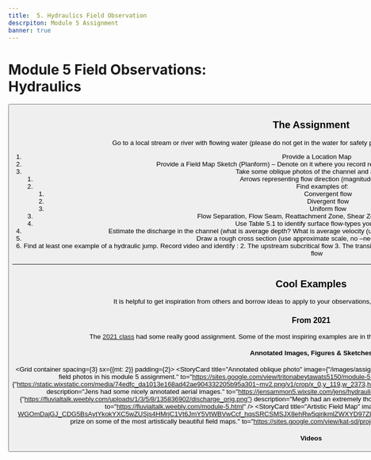 ```yaml
---
title: 	5. Hydraulics Field Observation
descrpiton: Module 5 Assignment
banner: true
---
```

# Module 5 Field Observations: Hydraulics

<Button to="/Course_Topics/module-05" title="See Corresponding Learning Module" fullWidth color="secondary" iconName="AutoStories" />



## The Assignment

Go to a local stream or river with flowing water (please do not get in the water for safety purposes). Build as web page with the following:

1. Provide a Location Map
2. Provide a Field Map Sketch (Planform) – Denote on it where you record remaining observations ( 3 through 6)
3. Take some oblique photos of the channel and annotate: 
    1. Arrows representing flow direction (magnitude by length)
    2. Find examples of:
       1. Convergent flow
       2. Divergent flow
       3. Uniform flow 
    3. Flow Separation, Flow Seam, Reattachment Zone, Shear Zone Type (Eddy vs. Wake)
    4. Use Table 5.1 to identify surface flow-types you see present
4. Estimate the discharge in the channel (what is average depth? What is average velocity (use orange peel method)? What is flow width? Q=VA)
5. Draw a rough cross section (use approximate scale, no –need to wade in channel) 
6. Find at least one example of a hydraulic jump. Record video and identify :
   2. The upstream subcritical flow
   3. The transition to supercritical flow
   4. The hydraulic jump itself
   5. The downstream subcritical flow

<Youtube embedId="x3uarJ7qhiM" caption="Hydraulic Jump Explained" />


-------------

## Cool Examples

It is helpful to get inspiration from others and borrow ideas to apply to your observations, websites and reading of your own riverscapes!

### From 2021

The [2021 class](/Fluvial-Geomorphology/syllabus/2021_Spring.html#2021-cohort) had some really good  assignment. Some of the most inspiring examples are in the table below and some excerpts are stolen from each:

#### Annotated Images, Figures & Sketches

<Grid container spacing={3} sx={{mt: 2}} padding={2}>
      <StoryCard 
        title="Annotated oblique photo"
        image={"/images/assignments/TritonHydraulics.png"}
        description="Triton had some great annotations of field photos in his module 5 assignment."
        to="https://sites.google.com/view/tritonabeytawats5150/module-5?authuser=0" />
      <StoryCard 
        title="Annotated aerial photo"
        image={"https://static.wixstatic.com/media/74edfc_da1013e168ad42ae904332205b95a301~mv2.png/v1/crop/x_0,y_119,w_2373,h_1337/fill/w_920,h_518,al_c,q_90,usm_0.66_1.00_0.01/BoulderAnnotated.webp"}
        description="Jens had some nicely annotated aerial images."
        to="https://jensammon5.wixsite.com/jens/hydraulics-observations" />
      <StoryCard 
        title="Annotated Spreadhseet"
        image={"https://fluvialtalk.weebly.com/uploads/1/3/5/8/135836902/discharge_orig.png"}
        description="Megh had an extremely thorough lab, but one of the cleanest field estimates of discharge with just a stick."
        to="https://fluvialtalk.weebly.com/module-5.html" /> 
       <StoryCard 
        title="Artistic Field Map"
        image={"https://lh4.googleusercontent.com/1xiInR71-WGOmDajGJ_CDG5BsAytYkokYXC5wZUSjs4HMrjC1Vt6JmY5VtWBVwCcf_hqsSRCSMSJX8ehRw5qjrikmlZWXYD97Zl4moLgbIYHXWQurUK0JlkQRKpN7wBOnQ=w1280"}
        description="Kat takes the prize on some of the most artistically beautiful field maps."
        to="https://sites.google.com/view/kat-sd/projectsassignments/assignment-4-the-dirty-virgin?authuser=0" />   
</Grid>

#### Videos

<Youtube embedId="sJwEmhOJtak" caption="Alec and colleagues had a fun video of measuring discharge with an orange peel module 5 assignment." />

<Youtube embedId="ybpfeT0fp2E" caption="Lauren did a nice job of adding annotations to her video describing this hydraulic jump module 5 assignment." />

<Youtube embedId="Yy3Zh7lIjEg" caption="Kat also takes the prize on nicely packaged videos clearly explaining a hydrualic jump." />
